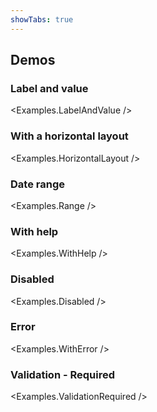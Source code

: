 ```yaml
---
showTabs: true
---
```



## Demos

### Label and value

<Examples.LabelAndValue />

### With a horizontal layout

<Examples.HorizontalLayout />

### Date range

<Examples.Range />

### With help

<Examples.WithHelp />

### Disabled

<Examples.Disabled />

### Error

<Examples.WithError />

### Validation - Required

<Examples.ValidationRequired />
